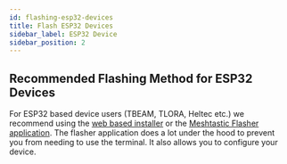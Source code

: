 ```yaml
---
id: flashing-esp32-devices
title: Flash ESP32 Devices
sidebar_label: ESP32 Device
sidebar_position: 2
---
```



## Recommended Flashing Method for ESP32 Devices

For ESP32 based device users (TBEAM, TLORA, Heltec etc.) we recommend using the [web based installer](https://flasher.meshtastic.org) or the [Meshtastic Flasher application](/docs/software/python/flasher). The flasher application does a lot under the hood to prevent you from needing to use the terminal. It also allows you to configure your device.